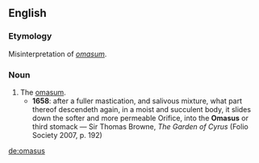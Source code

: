 ==English==

===Etymology===
Misinterpretation of {{etyl|la|en}} ''[[omasum]]''.

===Noun===
{{en-noun|es}}

# The [[omasum]].
#* '''1658''': after a fuller mastication, and salivous mixture, what part thereof descendeth again, in a moist and succulent body, it slides down the softer and more permeable Orifice, into the '''Omasus''' or third stomack — Sir Thomas Browne, ''The Garden of Cyrus'' (Folio Society 2007, p. 192)

[[de:omasus]]